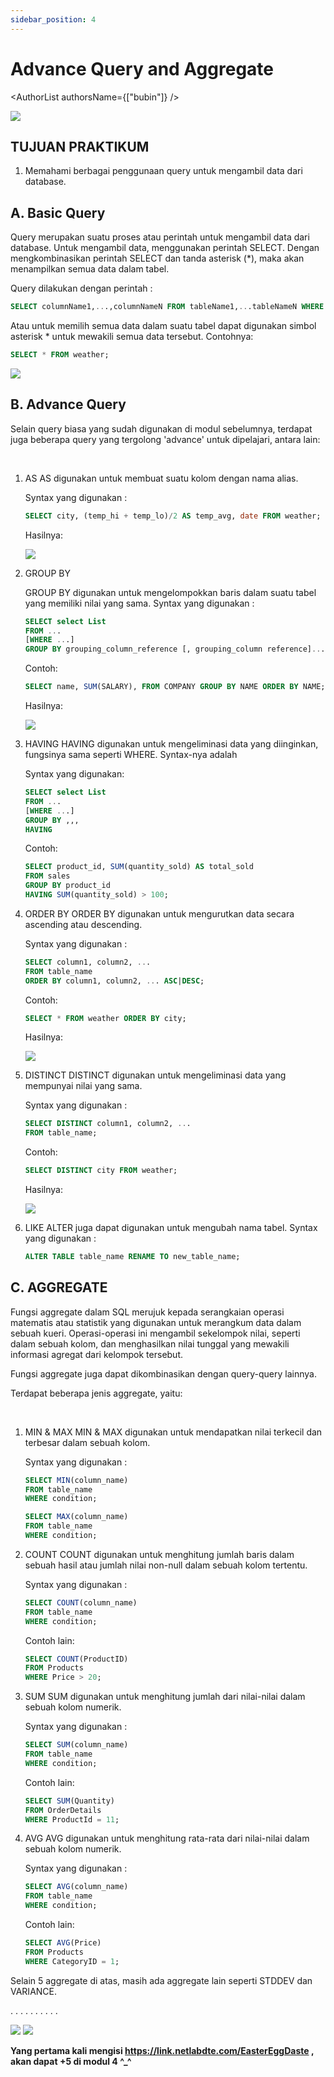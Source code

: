 ```yaml
---
sidebar_position: 4
---
```



# Advance Query and Aggregate

<AuthorList authorsName={["bubin"]} />

<img src={Naruto} />

## TUJUAN PRAKTIKUM

1. Memahami berbagai penggunaan query untuk mengambil data dari database.

## A. Basic Query

Query merupakan suatu proses atau perintah untuk mengambil data dari database. Untuk mengambil data, menggunakan perintah SELECT. Dengan mengkombinasikan perintah SELECT dan tanda asterisk (\*), maka akan menampilkan semua data dalam tabel.

Query dilakukan dengan perintah :

```SQL
SELECT columnName1,...,columnNameN FROM tableName1,...tableNameN WHERE condition;
```

Atau untuk memilih semua data dalam suatu tabel dapat digunakan simbol asterisk \* untuk mewakili semua data tersebut. Contohnya:

```SQL
SELECT * FROM weather;
```

<img src={BasicQuery} />

## B. Advance Query

Selain query biasa yang sudah digunakan di modul sebelumnya, terdapat juga beberapa query yang tergolong 'advance' untuk dipelajari, antara lain:

&nbsp;

1.  AS
    AS digunakan untuk membuat suatu kolom dengan nama alias.

    Syntax yang digunakan :

    ```SQL
    SELECT city, (temp_hi + temp_lo)/2 AS temp_avg, date FROM weather;
    ```

    Hasilnya:

    <img src={AS} />

2.  GROUP BY

    GROUP BY digunakan untuk mengelompokkan baris dalam suatu tabel yang memiliki nilai yang sama.
    Syntax yang digunakan :

    ```SQL
    SELECT select List
    FROM ...
    [WHERE ...]
    GROUP BY grouping_column_reference [, grouping_column reference]...
    ```

    Contoh:

    ```SQL
    SELECT name, SUM(SALARY), FROM COMPANY GROUP BY NAME ORDER BY NAME;
    ```

    Hasilnya:

    <img src={GroupBy} />

3.  HAVING
    HAVING digunakan untuk mengeliminasi data yang diinginkan, fungsinya sama seperti WHERE. Syntax-nya adalah

    Syntax yang digunakan:

    ```SQL
    SELECT select List
    FROM ...
    [WHERE ...]
    GROUP BY ,,,
    HAVING
    ```

    Contoh:

    ```SQL
    SELECT product_id, SUM(quantity_sold) AS total_sold
    FROM sales
    GROUP BY product_id
    HAVING SUM(quantity_sold) > 100;
    ```

4.  ORDER BY
    ORDER BY digunakan untuk mengurutkan data secara ascending atau descending.

    Syntax yang digunakan :

    ```SQL
    SELECT column1, column2, ...
    FROM table_name
    ORDER BY column1, column2, ... ASC|DESC;
    ```

    Contoh:

    ```SQL
    SELECT * FROM weather ORDER BY city;
    ```

    Hasilnya:

    <img src={OrderBy} />

5.  DISTINCT
    DISTINCT digunakan untuk mengeliminasi data yang mempunyai nilai yang sama.

    Syntax yang digunakan :

    ```SQL
    SELECT DISTINCT column1, column2, ...
    FROM table_name;
    ```

    Contoh:

    ```SQL
    SELECT DISTINCT city FROM weather;
    ```

    Hasilnya:

    <img src={Distinct} />

6.  LIKE
    ALTER juga dapat digunakan untuk mengubah nama tabel.
    Syntax yang digunakan :

    ```SQL
    ALTER TABLE table_name RENAME TO new_table_name;
    ```

## C. AGGREGATE

Fungsi aggregate dalam SQL merujuk kepada serangkaian operasi matematis atau statistik yang digunakan untuk merangkum data dalam sebuah kueri. Operasi-operasi ini mengambil sekelompok nilai, seperti dalam sebuah kolom, dan menghasilkan nilai tunggal yang mewakili informasi agregat dari kelompok tersebut.

Fungsi aggregate juga dapat dikombinasikan dengan query-query lainnya.

Terdapat beberapa jenis aggregate, yaitu:

&nbsp;

1.  MIN & MAX
    MIN & MAX digunakan untuk mendapatkan nilai terkecil dan terbesar dalam sebuah kolom.

    Syntax yang digunakan :

    ```SQL
    SELECT MIN(column_name)
    FROM table_name
    WHERE condition;
    ```

    ```SQL
    SELECT MAX(column_name)
    FROM table_name
    WHERE condition;
    ```

2.  COUNT
    COUNT digunakan untuk menghitung jumlah baris dalam sebuah hasil atau jumlah nilai non-null dalam sebuah kolom tertentu.

    Syntax yang digunakan :

    ```SQL
    SELECT COUNT(column_name)
    FROM table_name
    WHERE condition;
    ```

    Contoh lain:

    ```SQL
    SELECT COUNT(ProductID)
    FROM Products
    WHERE Price > 20;
    ```

3.  SUM
    SUM digunakan untuk menghitung jumlah dari nilai-nilai dalam sebuah kolom numerik.

    Syntax yang digunakan :

    ```SQL
    SELECT SUM(column_name)
    FROM table_name
    WHERE condition;
    ```

    Contoh lain:

    ```SQL
    SELECT SUM(Quantity)
    FROM OrderDetails
    WHERE ProductId = 11;
    ```

4.  AVG
    AVG digunakan untuk menghitung rata-rata dari nilai-nilai dalam sebuah kolom numerik.

    Syntax yang digunakan :

    ```SQL
    SELECT AVG(column_name)
    FROM table_name
    WHERE condition;
    ```

    Contoh lain:

    ```SQL
    SELECT AVG(Price)
    FROM Products
    WHERE CategoryID = 1;
    ```

Selain 5 aggregate di atas, masih ada aggregate lain seperti STDDEV dan VARIANCE.

.
.
.
.
.
.
.
.
.
.

<img src={Meme1} />
<img src={Meme2} />


**Yang pertama kali mengisi https://link.netlabdte.com/EasterEggDaste  , akan dapat +5 di modul 4 ^_^**

